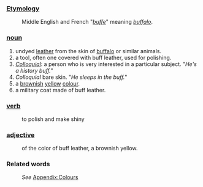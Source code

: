 ===[[Etymology]]===
:Middle English and French "''[[buffe]]''" meaning ''[[buffalo]]''.
===[[noun]]===
#undyed [[leather]] from the skin of [[buffalo]] or similar animals. 
#a tool, often one covered with buff leather, used for polishing.
#''[[Colloquial]]'': a person who is very interested in a particular subject.  "''He's a history buff.''"
#''Colloquial''  bare skin.  "''He sleeps in the buff.''"
#a [[brown]]ish [[yellow]] [[colour]]. 
#a military coat made of buff leather.
===[[verb]]===
:to polish and make shiny
===[[adjective]]===
:of the color of buff leather, a brownish yellow. 
===Related words===
:''See'' [[Wiktionary_Appendix:Colours|Appendix:Colours]]